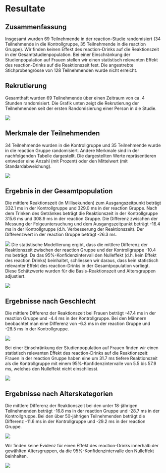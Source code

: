 # Resultate

## Zusammenfassung

Insgesamt wurden 69 Teilnehmende in der reaction-Studie randomisiert (34 Teilnehmende in die Kontrollgruppe, 35 Teilnehmende in die reaction Gruppe). Wir finden keinen Effekt des reaction-Drinks auf die Reaktionszeit in der Gesamtstudienpopulation. Bei einer Einschränkung der Studienpopulation auf Frauen stellen wir einen statistisch relevanten Effekt des reaction-Drinks auf die Reaktionszeit fest. Die angestrebte Stichprobengrösse von 128 Teilnehmenden wurde nicht erreicht.

## Rekrutierung

Gesamthaft wurden 69 Teilnehmende über einen Zeitraum von ca. 4 Stunden randomisiert. Die Grafik unten zeigt die Rekrutierung der Teilnehmenden seit der ersten Randomisierung einer Person in die Studie.

![](/results/fig1.png)

## Merkmale der Teilnehmenden

34 Teilnehmende wurden in die Kontrollgruppe und 35 Teilnehmende wurde in die reaction Gruppe randomisiert. Andere Merkmale sind in der nachfolgenden Tabelle dargestellt. Die dargestellten Werte repräsentieren entweder eine Anzahl (mit Prozent) oder den Mittelwert (mit Standardabweichung).

![](/results/fig2.png)

## Ergebnis in der Gesamtpopulation

Die mittlere Reaktionszeit (in Millisekunden) zum Ausgangszeitpunkt beträgt 332.1 ms in der Kontrollgruppe und 329.0 ms in der reaction Gruppe. Nach dem Trinken des Getränkes beträgt die Reaktionszeit in der Kontrollgruppe 315.6 ms und 308.9 ms in der reaction Gruppe. Die Differenz zwischen der Messung der Folgeuntersuchung und dem Ausgangszeitpunkt beträgt -16.4 ms in der Kontrollgruppe (d.h. Verbesserung der Reaktionszeit). Der Differenzwert in der reaction Gruppe beträgt -26.3 ms.

![](/results/fig3.png)
Die statistische Modellierung ergibt, dass die mittlere Differenz der Reaktionszeit zwischen der reaction Gruppe und der Kontrollgruppe -10.4 ms beträgt. Da das 95%-Konfidenzintervall den Nulleffekt (d.h. kein Effekt des reaction Drinks) beinhaltet, schliessen wir daraus, dass kein statistisch relevanter Effekt des reaction-Drinks in der Gesamtpopulation vorliegt. Diese Schätzwerte wurden für die Basis-Reaktionszeit und Altersgruppen adjustiert.

![](/results/fig4.png)

## Ergebnisse nach Geschlecht

Die mittlere Differenz der Reaktionszeit bei Frauen beträgt -47.4 ms in der reaction Gruppe und -4.4 ms in der Kontrollgruppe. Bei den Männern beobachtet man eine Differenz von -6.3 ms in der reaction Gruppe und -28.5 ms in der Kontrollgruppe.

![](/results/fig5.png)

Bei einer Einschränkung der Studienpopulation auf Frauen finden wir einen statistisch relevanten Effekt des reaction-Drinks auf die Reaktionszeit: Frauen in der reaction Gruppe haben eine um 31.7 ms tiefere Reaktionszeit als die Kontrollgruppe mit einem 95%-Konfidenzintervalle von 5.5 bis 57.9 ms, welches den Nulleffekt nicht einschliesst.

![](/results/fig6.png)

## Ergebnisse nach Alterskategorien

Die mittlere Differenz der Reaktionszeit bei den unter 18-jährigen Teilnehmenden beträgt -16.8 ms in der reaction Gruppe und -28.7 ms in der Kontrollgruppe. Bei den über 50-jährigen Teilnehmenden beträgt die Differenz -11.6 ms in der Kontrollgruppe und -29.2 ms in der reaction Gruppe.

![](/results/fig7.png)

Wir finden keine Evidenz für einen Effekt des reaction-Drinks innerhalb der gewählten Altersgruppen, da die 95%-Konfidenzintervalle den Nulleffekt beinhalten.

![](/results/fig8.png)